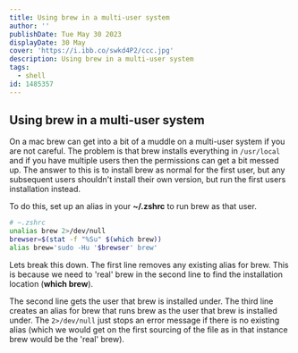 ```yaml
---
title: Using brew in a multi-user system
author: ''
publishDate: Tue May 30 2023
displayDate: 30 May
cover: 'https://i.ibb.co/swkd4P2/ccc.jpg'
description: Using brew in a multi-user system
tags:
  - shell
id: 1485357
---
```


## Using brew in a multi-user system

On a mac brew can get into a bit of a muddle on a multi-user system if you are not careful.  The problem is that brew installs everything in `/usr/local` and if you have multiple users then the permissions can get a bit messed up.  The answer to this is to install brew as normal for the first user, but any subsequent users shouldn't install their own version, but run the first users installation instead.

To do this, set up an alias in your **~/.zshrc** to run brew as that user.


```bash
# ~.zshrc
unalias brew 2>/dev/null
brewser=$(stat -f "%Su" $(which brew))
alias brew='sudo -Hu '$brewser' brew'
```

Lets break this down.  The first line removes any existing alias for brew. This is because we need to 'real' brew in the second line to find the installation location (**which brew**).

The second line gets the user that brew is installed under.  The third line creates an alias for brew that runs brew as the user that brew is installed under.  The `2>/dev/null` just stops an error message if there is no existing alias (which we would get on the first sourcing of the file as in that instance brew would be the 'real' brew).
